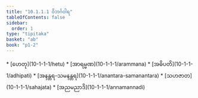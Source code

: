 ```yaml
---
title: "10.1.1.1 ဝိဘင်္ဂဝါရ"
tableOfContents: false
sidebar:
  order: 1
type: "tipitaka"
basket: "ab"
book: "p1-2"
---
```



<DynamicBreadcrumb />



<TableOfContents book="p1-2" section="10.1.1.1">
* [ဟေတု](10-1-1-1/hetu)
* [အာရမ္မဏ](10-1-1-1/arammana)
* [အဓိပတိ](10-1-1-1/adhipati)
* [အနန္တရ-သမနန္တရ](10-1-1-1/anantara-samanantara)
* [သဟဇာတ](10-1-1-1/sahajata)
* [အညမညာဒိ](10-1-1-1/annamannadi)
</TableOfContents>